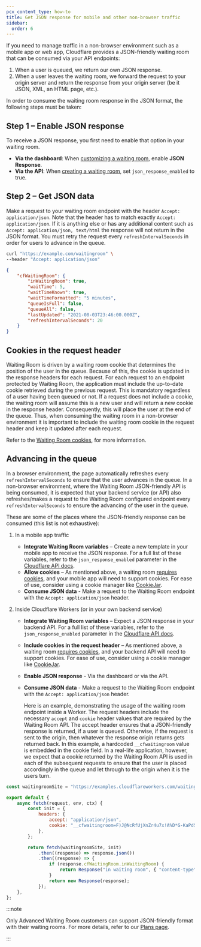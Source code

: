 ```yaml
---
pcx_content_type: how-to
title: Get JSON response for mobile and other non-browser traffic
sidebar:
  order: 6
---
```


If you need to manage traffic in a non-browser environment such as a mobile app or web app, Cloudflare provides a JSON-friendly waiting room that can be consumed via your API endpoints:

1. When a user is queued, we return our own JSON response.
2. When a user leaves the waiting room, we forward the request to your origin server and return the response from your origin server (be it JSON, XML, an HTML page, etc.).

In order to consume the waiting room response in the JSON format, the following steps must be taken:

## Step 1 – Enable JSON response

To receive a JSON response, you first need to enable that option in your waiting room.

- **Via the dashboard**: When [customizing a waiting room](/waiting-room/how-to/customize-waiting-room/), enable **JSON Response**.
- **Via the API**: When [creating a waiting room](/api/operations/waiting-room-create-waiting-room), set `json_response_enabled` to true.

## Step 2 – Get JSON data

Make a request to your waiting room endpoint with the header `Accept: application/json`. Note that the header has to match exactly `Accept: application/json`. If it is anything else or has any additional content such as `Accept: application/json, text/html` the response will not return in the JSON format. You must retry the request every `refreshIntervalSeconds` in order for users to advance in the queue.

```bash title="Request"
curl "https://example.com/waitingroom" \
--header "Accept: application/json"
```

```json title="Response"
{
	"cfWaitingRoom": {
		"inWaitingRoom": true,
		"waitTime": 5,
		"waitTimeKnown": true,
		"waitTimeFormatted": "5 minutes",
		"queueIsFull": false,
		"queueAll": false,
		"lastUpdated": "2021-08-03T23:46:00.000Z",
		"refreshIntervalSeconds": 20
	}
}
```

## Cookies in the request header

Waiting Room is driven by a waiting room cookie that determines the position of the user in the queue. Because of this, the cookie is updated in the response headers for each request. For each request to an endpoint protected by Waiting Room, the application must include the up-to-date cookie retrieved during the previous request. This is mandatory regardless of a user having been queued or not. If a request does not include a cookie, the waiting room will assume this is a new user and will return a new cookie in the response header. Consequently, this will place the user at the end of the queue. Thus, when consuming the waiting room in a non-browser environment it is important to include the waiting room cookie in the request header and keep it updated after each request.

Refer to the [Waiting Room cookies](/waiting-room/reference/waiting-room-cookie/), for more information.

## Advancing in the queue

In a browser environment, the page automatically refreshes every `refreshIntervalSeconds` to ensure that the user advances in the queue. In a non-browser environment, where the Waiting Room JSON-friendly API is being consumed, it is expected that your backend service (or API) also refreshes/makes a request to the Waiting Room configured endpoint every `refreshIntervalSeconds` to ensure the advancing of the user in the queue.

These are some of the places where the JSON-friendly response can be consumed (this list is not exhaustive):

1. In a mobile app traffic

   - **Integrate Waiting Room variables** – Create a new template in your mobile app to receive the JSON response. For a full list of these variables, refer to the `json_response_enabled` parameter in the [Cloudflare API docs](/api/operations/waiting-room-create-waiting-room).
   - **Allow cookies** – As mentioned above, a waiting room [requires cookies](/waiting-room/reference/waiting-room-cookie/), and your mobile app will need to support cookies. For ease of use, consider using a cookie manager like [CookieJar](https://pkg.go.dev/net/http#CookieJar).
   - **Consume JSON data** - Make a request to the Waiting Room endpoint with the `Accept: application/json` header.

2. Inside Cloudflare Workers (or in your own backend service)

   - **Integrate Waiting Room variables** – Expect a JSON response in your backend API. For a full list of these variables, refer to the `json_response_enabled` parameter in the [Cloudflare API docs](/api/operations/waiting-room-create-waiting-room).
   - **Include cookies in the request header** – As mentioned above, a waiting room [requires cookies](/waiting-room/reference/waiting-room-cookie/), and your backend API will need to support cookies. For ease of use, consider using a cookie manager like [CookieJar](https://pkg.go.dev/net/http#CookieJar).
   - **Enable JSON response** - Via the dashboard or via the API.
   - **Consume JSON data** - Make a request to the Waiting Room endpoint with the `Accept: application/json` header.

     Here is an example, demonstrating the usage of the waiting room endpoint inside a Worker. The request headers include the necessary `accept` and `cookie` header values that are required by the Waiting Room API. The accept header ensures that a JSON-friendly response is returned, if a user is queued. Otherwise, if the request is sent to the origin, then whatever the response origin returns gets returned back. In this example, a hardcoded `__cfwaitingroom` value is embedded in the cookie field. In a real-life application, however, we expect that a cookie returned by the Waiting Room API is used in each of the subsequent requests to ensure that the user is placed accordingly in the queue and let through to the origin when it is the users turn.

```javascript
const waitingroomSite = "https://examples.cloudflareworkers.com/waiting-room";

export default {
	async fetch(request, env, ctx) {
		const init = {
			headers: {
				accept: "application/json",
				cookie: "__cfwaitingroom=F)J@NcRfUjXnZr4u7x!A%D*G-KaPdSgV",
			},
		};

		return fetch(waitingroomSite, init)
			.then((response) => response.json())
			.then((response) => {
				if (response.cfWaitingRoom.inWaitingRoom) {
					return Response("in waiting room", { "content-type": "text/html" });
				}
				return new Response(response);
			});
	},
};
```

:::note

Only Advanced Waiting Room customers can support JSON-friendly format with their waiting rooms. For more details, refer to our [Plans page](/waiting-room/plans/).

:::

